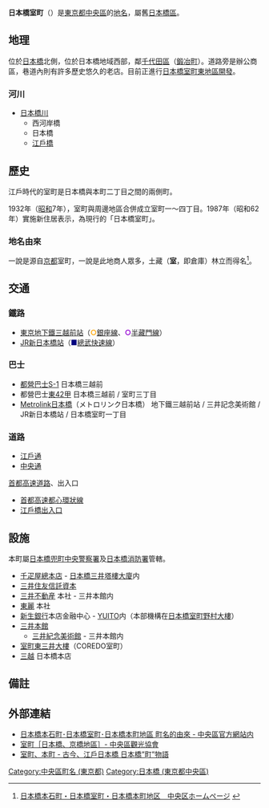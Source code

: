 {{Pathnav|日本|東京都|[[中央區_(東京都)|中央區]]|frame=1}}
{{Infobox Settlement
|official_name = 日本橋室町
|native_name =
|settlement_type = [[町|町]]
|image_skyline = Japan National Route 4 -00.jpg
|imagesize = 250px
|image_caption = [[國道4號_(日本)|國道4號]]
|image_flag =
|image_seal =
| image_map =
| map_caption =
| pushpin_map =
|subdivision_type = [[國家|國家]]
|subdivision_name = [[File:Flag_of_Japan.svg|border]] [[日本|日本]]
|subdivision_type1 = [[都道府縣|都道府縣]]
|subdivision_name1 = [[File:Flag_of_Tokyo_Prefecture.svg|25px]] [[東京都|東京都]]
|subdivision_type2 = [[東京都區部|特別區]]
|subdivision_name2 = [[File:Flag_of_Chuo,_Tokyo.svg|25px]] [[中央區_(東京都)|中央區]]
|established_title =
|established_date =
|government_type =
|leader_title =
|leader_name =
|area_magnitude =
|area_total_sq_mi =
|area_total_km2 =
|area_land_sq_mi =
|area_land_km2 =
|area_urban_sq_mi =
|area_urban_km2 =
|area_metro_km2 =
|area_metro_sq_mi =
|population_as_of= 2013年（平成25年）8月1日
|population_footnotes =<ref>[http://www.city.chuo.lg.jp/syokai/tokeiderta/zinko/tyotyomebetuzinko/25tyoutyoubetuzinnkou/index.html 町丁目別世帯数男女別人口　中央区ホームページ  平成25年8月1日現在] {{webarchive|url=https://web.archive.org/web/20130312145007/http://www.city.chuo.lg.jp/syokai/tokeiderta/zinko/tyotyomebetuzinko/25tyoutyoubetuzinnkou/index.html |date=2013-03-12 }}</ref>
|population_total = 296
|population_urban =
|population_metro =
|population_density_sq_mi =
|population_density_km2 =
| timezone = [[日本標準時間|JST]]
| utc_offset = +9
|timezone_DST =
|utc_offset_DST =
|latd=|latm=|lats=|latNS=
|longd=|longm=|longs=|longEW=
|elevation_footnotes=
|elevation_m =
|elevation_ft =
|postal_code_type = [[郵遞區號|郵遞區號]]
|postal_code = 103-0022
|area_code =
|website =
|footnotes =
}}
'''日本橋室町'''（{{jpn|j=日本橋室町|hg=にほんばしむろまち|rm=Nihombashi-muromachi|f=y}}）是[[東京都|東京都]][[中央區_(東京都)|中央區]]的[[地名|地名]]，屬舊[[日本橋區|日本橋區]]。

== 地理 ==
位於[[日本橋_(東京都中央區)|日本橋]]北側，位於日本橋地域西部，鄰[[千代田區|千代田區]]（[[鍛冶町_(千代田區)|鍛冶町]]）。道路旁是辦公商區，巷道內則有許多歷史悠久的老店。目前正進行[[日本橋室町東地區開發|日本橋室町東地區開發]]。

=== 河川 ===
* [[日本橋川|日本橋川]]
** 西河岸橋
** 日本橋
** [[江戶橋_(東京都)|江戶橋]]

== 歷史 ==
江戶時代的室町是日本橋與本町二丁目之間的兩側町。

1932年（[[昭和|昭和]]7年），室町與周邊地區合併成立室町一～四丁目。1987年（昭和62年）實施新住居表示，為現行的「日本橋室町」。

=== 地名由來 ===
一說是源自[[京都|京都]]室町，一說是此地商人眾多，土藏（'''室'''，即倉庫）林立而得名<ref>[http://www.city.chuo.lg.jp/syokai/tyomeiyurai/hongokucho/index.html 日本橋本石町・日本橋室町・日本橋本町地区　中央区ホームページ] {{webarchive|url=https://web.archive.org/web/20130312122516/http://www.city.chuo.lg.jp/syokai/tyomeiyurai/hongokucho/index.html |date=2013-03-12 }}</ref>。

== 交通 ==
=== 鐵路 ===
* [[東京地下鐵|東京地下鐵]][[三越前站|三越前站]]（<span style="color:orange">'''○'''</span>[[東京地下鐵銀座線|銀座線]]、<span style="color:darkviolet">'''○'''</span>[[東京地下鐵半藏門線|半藏門線]]）
* [[東日本旅客鐵道|JR]][[新日本橋站|新日本橋站]]（<span style="color:navy">■</span>[[總武快速線|總武快速線]]）
=== 巴士 ===
* [[都營巴士|都營巴士]][[都營巴士南千住營業所#定期觀光路線巴士（S-1系統）|S-1]] 日本橋三越前
* 都營巴士[[都營巴士南千住營業所#東42系統|東42甲]] 日本橋三越前 / 室町三丁目
* [[Metrolink日本橋|Metrolink日本橋]]（メトロリンク日本橋） 地下鐵三越前站 / 三井記念美術館 / JR新日本橋站 / 日本橋室町一丁目
=== 道路 ===
* [[江戶通|江戶通]]
* [[中央通_(東京都)|中央通]]
; [[首都高速道路|首都高速道路]]、出入口
* [[首都高速都心環狀線|首都高速都心環狀線]]
* [[江戶橋出入口|江戶橋出入口]]

== 設施 ==
本町屬[[日本橋兜町|日本橋兜町]][[中央警察署_(東京都)|中央警察署]]及[[東京消防廳第一消防方面本部#日本橋消防署|日本橋消防署]]管轄。

* [[千疋屋|千疋屋總本店]] - [[日本橋三井塔樓大廈|日本橋三井塔樓大廈]]内
* [[三井住友信託資本|三井住友信託資本]]
* [[三井不動産|三井不動産]] 本社 - 三井本館内
* [[東麗|東麗]] 本社
* [[新生銀行|新生銀行]]本店金融中心 - [[YUITO|YUITO]]内（本部機構在[[日本橋室町野村大樓|日本橋室町野村大樓]]）
* [[三井本館|三井本館]]
** [[三井紀念美術館|三井紀念美術館]] - 三井本館内
* [[室町東三井大樓|室町東三井大樓]]（COREDO室町）
* [[三越|三越]] 日本橋本店

== 備註 ==
{{reflist}}

== 外部連結 ==
* [https://web.archive.org/web/20070927001720/http://www.city.chuo.lg.jp/syokai/tyomeiyurai/hongokucho/ 日本橋本石町･日本橋室町･日本橋本町地區 町名的由來 - 中央區官方網站内]
* [https://web.archive.org/web/20130919152713/http://www.chuo-kanko.or.jp/guide/areaguide/nihonbashi/nihonbashi_01.html 室町<nowiki>［日本橋、京橋地區］</nowiki>- 中央區觀光協會]
* [https://web.archive.org/web/20131105054803/http://www.nihonbashi.gr.jp/story/muromachihoncho.html 室町、本町 - 古今、江戶日本橋 日本橋”町”物語]

{{commonscat|Nihonbashi-Muromachi}}

{{中央區 (東京都)的町名}}

{{DEFAULTSORT:Nihonbashi-Muromachi}}
[[Category:中央區町名_(東京都)|Category:中央區町名 (東京都)]]
[[Category:日本橋_(東京都中央區)|Category:日本橋 (東京都中央區)]]